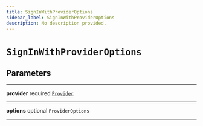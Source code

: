 ```yaml
---
title: SignInWithProviderOptions
sidebar_label: SignInWithProviderOptions
description: No description provided.
---
```


# `SignInWithProviderOptions`

## Parameters

---

**provider** <span className="optional-status">required</span> [`Provider`](/reference/javascript/auth/types/provider)

---

**options** <span className="optional-status">optional</span> `ProviderOptions`

---
